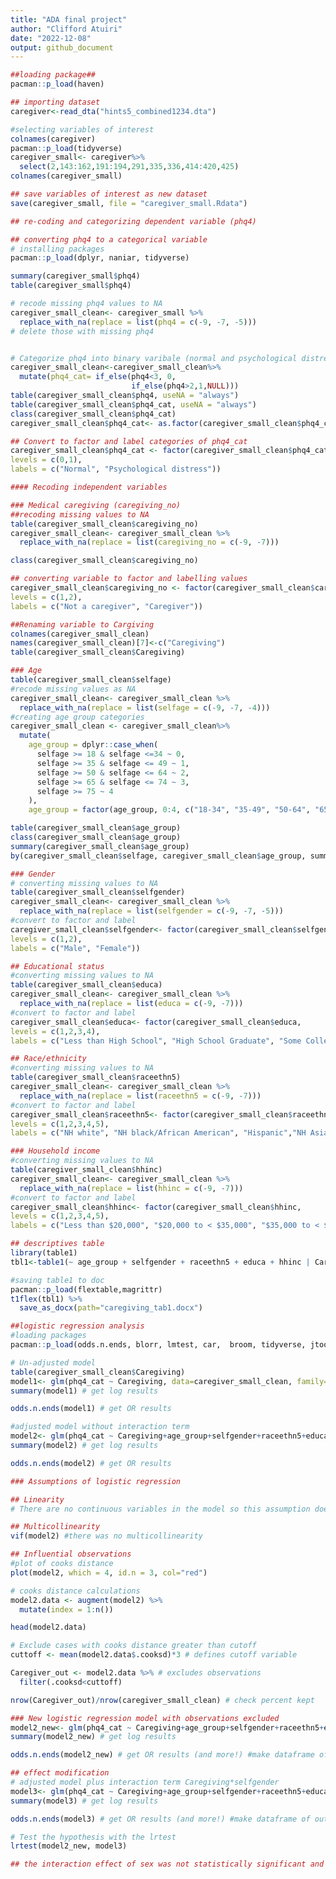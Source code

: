 ```yaml
---
title: "ADA final project"
author: "Clifford Atuiri"
date: "2022-12-08"
output: github_document
---
```


```r
##loading package##
pacman::p_load(haven)
```

```r
## importing dataset
caregiver<-read_dta("hints5_combined1234.dta")
```

```r
#selecting variables of interest 
colnames(caregiver)
pacman::p_load(tidyverse)
caregiver_small<- caregiver%>%
  select(2,143:162,191:194,291,335,336,414:420,425)
colnames(caregiver_small)
```
```r
## save variables of interest as new dataset
save(caregiver_small, file = "caregiver_small.Rdata")
```

```r
## re-coding and categorizing dependent variable (phq4)

## converting phq4 to a categorical variable
# installing packages
pacman::p_load(dplyr, naniar, tidyverse)

summary(caregiver_small$phq4)
table(caregiver_small$phq4)

# recode missing phq4 values to NA
caregiver_small_clean<- caregiver_small %>%
  replace_with_na(replace = list(phq4 = c(-9, -7, -5)))
# delete those with missing phq4


# Categorize phq4 into binary varibale (normal and psychological distress)
caregiver_small_clean<-caregiver_small_clean%>%
  mutate(phq4_cat= if_else(phq4<3, 0,
                           if_else(phq4>2,1,NULL)))
table(caregiver_small_clean$phq4, useNA = "always")
table(caregiver_small_clean$phq4_cat, useNA = "always")
class(caregiver_small_clean$phq4_cat)
caregiver_small_clean$phq4_cat<- as.factor(caregiver_small_clean$phq4_cat)

## Convert to factor and label categories of phq4_cat
caregiver_small_clean$phq4_cat <- factor(caregiver_small_clean$phq4_cat,
levels = c(0,1),
labels = c("Normal", "Psychological distress"))
```
```r
#### Recoding independent variables 

### Medical caregiving (caregiving_no)
##recoding missing values to NA
table(caregiver_small_clean$caregiving_no)
caregiver_small_clean<- caregiver_small_clean %>%
  replace_with_na(replace = list(caregiving_no = c(-9, -7)))

class(caregiver_small_clean$caregiving_no)

## converting variable to factor and labelling values
caregiver_small_clean$caregiving_no <- factor(caregiver_small_clean$caregiving_no,
levels = c(1,2),
labels = c("Not a caregiver", "Caregiver"))

##Renaming variable to Cargiving
colnames(caregiver_small_clean)
names(caregiver_small_clean)[7]<-c("Caregiving")
table(caregiver_small_clean$Caregiving)

### Age
table(caregiver_small_clean$selfage)
#recode missing values as NA
caregiver_small_clean<- caregiver_small_clean %>%
  replace_with_na(replace = list(selfage = c(-9, -7, -4)))
#creating age group categories
caregiver_small_clean <- caregiver_small_clean%>%
  mutate(
    age_group = dplyr::case_when(
      selfage >= 18 & selfage <=34 ~ 0,
      selfage >= 35 & selfage <= 49 ~ 1,
      selfage >= 50 & selfage <= 64 ~ 2,
      selfage >= 65 & selfage <= 74 ~ 3,
      selfage >= 75 ~ 4
    ),
    age_group = factor(age_group, 0:4, c("18-34", "35-49", "50-64", "65-74","75+" ))) #convert to factor 

table(caregiver_small_clean$age_group)
class(caregiver_small_clean$age_group)
summary(caregiver_small_clean$age_group)
by(caregiver_small_clean$selfage, caregiver_small_clean$age_group, summary)

### Gender
# converting missing values to NA
table(caregiver_small_clean$selfgender)
caregiver_small_clean<- caregiver_small_clean %>%
  replace_with_na(replace = list(selfgender = c(-9, -7, -5)))
#convert to factor and label
caregiver_small_clean$selfgender<- factor(caregiver_small_clean$selfgender,
levels = c(1,2),
labels = c("Male", "Female"))

## Educational status 
#converting missing values to NA 
table(caregiver_small_clean$educa)
caregiver_small_clean<- caregiver_small_clean %>%
  replace_with_na(replace = list(educa = c(-9, -7)))
#convert to factor and label 
caregiver_small_clean$educa<- factor(caregiver_small_clean$educa,
levels = c(1,2,3,4),
labels = c("Less than High School", "High School Graduate", "Some College","College Graduate or More"))

## Race/ethnicity
#converting missing values to NA 
table(caregiver_small_clean$raceethn5)
caregiver_small_clean<- caregiver_small_clean %>%
  replace_with_na(replace = list(raceethn5 = c(-9, -7)))
#convert to factor and label 
caregiver_small_clean$raceethn5<- factor(caregiver_small_clean$raceethn5,
levels = c(1,2,3,4,5),
labels = c("NH white", "NH black/African American", "Hispanic","NH Asian", "Other"))

### Household income 
#converting missing values to NA 
table(caregiver_small_clean$hhinc)
caregiver_small_clean<- caregiver_small_clean %>%
  replace_with_na(replace = list(hhinc = c(-9, -7)))
#convert to factor and label 
caregiver_small_clean$hhinc<- factor(caregiver_small_clean$hhinc,
levels = c(1,2,3,4,5),
labels = c("Less than $20,000", "$20,000 to < $35,000", "$35,000 to < $50,000","$50,000 to < $75,000", "$75,000 or More"))

```

```r
## descriptives table 
library(table1)
tbl1<-table1(~ age_group + selfgender + raceethn5 + educa + hhinc | Caregiving, data=caregiver_small_clean, overall="Total")

#saving table1 to doc
pacman::p_load(flextable,magrittr)
t1flex(tbl1) %>% 
  save_as_docx(path="caregiving_tab1.docx")
```


```r
##logistic regression analysis 
#loading packages
pacman::p_load(odds.n.ends, blorr, lmtest, car,  broom, tidyverse, jtools, readr) 

# Un-adjusted model
table(caregiver_small_clean$Caregiving)
model1<- glm(phq4_cat ~ Caregiving, data=caregiver_small_clean, family="binomial")
summary(model1) # get log results

odds.n.ends(model1) # get OR results

#adjusted model without interaction term 
model2<- glm(phq4_cat ~ Caregiving+age_group+selfgender+raceethn5+educa+hhinc, data=caregiver_small_clean, family="binomial")
summary(model2) # get log results

odds.n.ends(model2) # get OR results

### Assumptions of logistic regression 

## Linearity
# There are no continuous variables in the model so this assumption doesn't apply

## Multicollinearity
vif(model2) #there was no multicollinearity

## Influential observations
#plot of cooks distance 
plot(model2, which = 4, id.n = 3, col="red")

# cooks distance calculations 
model2.data <- augment(model2) %>%  
  mutate(index = 1:n()) 

head(model2.data)

# Exclude cases with cooks distance greater than cutoff
cuttoff <- mean(model2.data$.cooksd)*3 # defines cutoff variable

Caregiver_out <- model2.data %>% # excludes observations
  filter(.cooksd<cuttoff)

nrow(Caregiver_out)/nrow(caregiver_small_clean) # check percent kept

### New logistic regression model with observations excluded
model2_new<- glm(phq4_cat ~ Caregiving+age_group+selfgender+raceethn5+educa+hhinc, data=Caregiver_out, family="binomial")
summary(model2_new) # get log results

odds.n.ends(model2_new) # get OR results (and more!) #make dataframe of output

```
```r
## effect modification 
# adjusted model plus interaction term Caregiving*selfgender
model3<- glm(phq4_cat ~ Caregiving+age_group+selfgender+raceethn5+educa+hhinc+Caregiving*selfgender, data=Caregiver_out, family="binomial")
summary(model3) # get log results

odds.n.ends(model3) # get OR results (and more!) #make dataframe of output

# Test the hypothesis with the lrtest
lrtest(model2_new, model3)

## the interaction effect of sex was not statistically significant and hence no stratified analysis was done.

```

